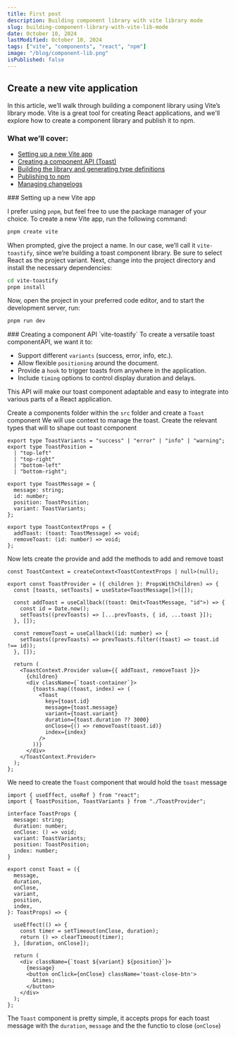```yaml
---
title: First post
description: Building component library with vite library mode
slug: building-component-library-with-vite-lib-mode
date: October 10, 2024
lastModified: October 10, 2024
tags: ["vite", "components", "react", "npm"]
image: "/blog/component-lib.png"
isPublished: false
---
```


## Create a new vite application

In this article, we’ll walk through building a component library using Vite’s library mode. Vite is a great tool for creating React applications, and we'll explore how to create a component library and publish it to npm.

### What we’ll cover:

- [Setting up a new Vite app](#new-app)
- [Creating a component API (Toast)](#component-api)
- [Building the library and generating type definitions](#build)
- [Publishing to npm](#npm-publish)
- [Managing changelogs](#changelog)

<div id='new-app' />
### Setting up a new Vite app

I prefer using `pnpm`, but feel free to use the package manager of your choice. To create a new Vite app, run the following command:

```bash
pnpm create vite
```

When prompted, give the project a name. In our case, we’ll call it `vite-toastify`, since we’re building a toast component library. Be sure to select React as the project variant.
Next, change into the project directory and install the necessary dependencies:

```bash
cd vite-toastify
pnpm install
```

Now, open the project in your preferred code editor, and to start the development server, run:

```bash
pnpm run dev
```

<div id='component-api' />
### Creating a component API `vite-toastify` To create a versatile toast componentAPI,
we want it to:

- Support different `variants` (success, error, info, etc.).
- Allow flexible `positioning` around the document.
- Provide a `hook` to trigger toasts from anywhere in the application.
- Include `timing` options to control display duration and delays.

This API will make our toast component adaptable and easy to integrate into various parts of a React application.

Create a components folder within the `src` folder and create a `Toast` component
We will use context to manage the toast. Create the relevant types that will to shape out toast component

```tsx
export type ToastVariants = "success" | "error" | "info" | "warning";
export type ToastPosition =
  | "top-left"
  | "top-right"
  | "bottom-left"
  | "bottom-right";

export type ToastMessage = {
  message: string;
  id: number;
  position: ToastPosition;
  variant: ToastVariants;
};

export type ToastContextProps = {
  addToast: (toast: ToastMessage) => void;
  removeToast: (id: number) => void;
};
```

Now lets create the provide and add the methods to add and remove toast

```tsx
const ToastContext = createContext<ToastContextProps | null>(null);

export const ToastProvider = ({ children }: PropsWithChildren) => {
  const [toasts, setToasts] = useState<ToastMessage[]>([]);

  const addToast = useCallback((toast: Omit<ToastMessage, "id">) => {
    const id = Date.now();
    setToasts((prevToasts) => [...prevToasts, { id, ...toast }]);
  }, []);

  const removeToast = useCallback((id: number) => {
    setToasts((prevToasts) => prevToasts.filter((toast) => toast.id !== id));
  }, []);

  return (
    <ToastContext.Provider value={{ addToast, removeToast }}>
      {children}
      <div className={`toast-container`}>
        {toasts.map((toast, index) => (
          <Toast
            key={toast.id}
            message={toast.message}
            variant={toast.variant}
            duration={toast.duration ?? 3000}
            onClose={() => removeToast(toast.id)}
            index={index}
          />
        ))}
      </div>
    </ToastContext.Provider>
  );
};
```

We need to create the `Toast` component that would hold the `toast` message

```Toast.tsx
import { useEffect, useRef } from "react";
import { ToastPosition, ToastVariants } from "./ToastProvider";

interface ToastProps {
  message: string;
  duration: number;
  onClose: () => void;
  variant: ToastVariants;
  position: ToastPosition;
  index: number;
}

export const Toast = ({
  message,
  duration,
  onClose,
  variant,
  position,
  index,
}: ToastProps) => {

  useEffect(() => {
    const timer = setTimeout(onClose, duration);
    return () => clearTimeout(timer);
  }, [duration, onClose]);

  return (
    <div className={`toast ${variant} ${position}`}>
      {message}
      <button onClick={onClose} className='toast-close-btn'>
        &times;
      </button>
    </div>
  );
};
```

The `Toast` component is pretty simple, it accepts props for each toast message with the `duration`, `message` and the the functio to close (`onClose`)
